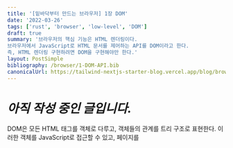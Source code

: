 ```yaml
---
title: '[밑바닥부터 만드는 브라우저] 1장 DOM'
date: '2022-03-26'
tags: ['rust', 'browser', 'low-level', 'DOM']
draft: true
summary: '브라우저의 핵심 기능은 HTML 렌더링이다.
브라우저에서 JavaScript로 HTML 문서를 제어하는 API를 DOM이라고 한다.
즉, HTML 렌더링 구현하려면 DOM을 구현해야만 한다.'
layout: PostSimple
bibliography: /browser/1-DOM-API.bib
canonicalUrl: https://tailwind-nextjs-starter-blog.vercel.app/blog/browser-rust-1/
---
```


# _아직 작성 중인 글입니다._

DOM은 모든 HTML 태그를 객체로 다루고, 객체들의 관계를 트리 구조로 표현한다.
이러한 객체를 JavaScript로 접근할 수 있고, 페이지를
